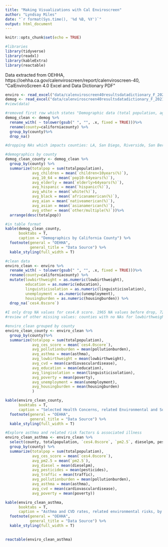 ```yaml
---
title: "Making Visualizations with Cal Enviroscreen"
author: "Lyndsay Miles"
date: "`r format(Sys.time(), '%d %B, %Y')`"
output: html_document
---
```


```r
knitr::opts_chunk$set(echo = TRUE)
```

```r
#libraries
library(tidyverse)
library(readxl)
library(kableExtra)
library(reactable)
```

Data extracted from OEHHA, https://oehha.ca.gov/calenviroscreen/report/calenviroscreen-40, "CalEnviroScreen 4.0 Excel and Data Dictionary PDF"

```r
enviro <- read_excel("data/calenviroscreen40resultsdatadictionary_F_2021.xlsx", sheet = 1, na = "---") 
demog <- read_excel("data/calenviroscreen40resultsdatadictionary_F_2021.xlsx", sheet = 2, na = "---") 
#view(data)
```


```r
#removed first row which states "Demographic data (total population, age groups and race/ethnicity) by census tract were extracted from the 2019 American Community Survey."
demog_clean <- demog %>% 
  rename_with( ~ tolower(gsub(" ", "", .x, fixed = TRUE)))%>%
  rename(county=californiacounty) %>%
  group_by(county)%>% 
  drop_na()

#dropping NAs which impacts counties: LA, San Diego, Riverside, San Bernardino, San Mateo, Santa Barbara, Solano, Monterey, 
```

```r
#demographics by county
demog_clean_county <- demog_clean %>%
  group_by(county) %>% 
  summarize(totalpop = sum(totalpopulation),
            avg_children = mean(`children<10years(%)`),
            avg_10_64 = mean(`pop10-64years(%)`),
            avg_elderly = mean(`elderly>64years(%)`),
            avg_hispanic = mean(`hispanic(%)`),
            avg_white = mean(`white(%)`),
            avg_black = mean(`africanamerican(%)`),
            avg_aian = mean(`nativeamerican(%)`),
            avg_asian = mean(`asianamerican(%)`),
            avg_other = mean(`other/multiple(%)`))%>%
  arrange(desc(totalpop))
```

```r
#in table format
kable(demog_clean_county,
      booktabs = T,
      caption = "Demographics by California County") %>%
  footnote(general = "OEHHA",
           general_title = "Data Source") %>%
  kable_styling(full_width = T)
```

```r
#clean data
enviro_clean <- enviro %>% 
  rename_with( ~ tolower(gsub(" ", "", .x, fixed = TRUE)))%>%
  rename(county=californiacounty) %>% 
  mutate(lowbirthweight = as.numeric(lowbirthweight),
         education = as.numeric(education),
         linguisticisolation = as.numeric(linguisticisolation),
         unemployment = as.numeric(unemployment),
         housingburden = as.numeric(housingburden)) %>%
  drop_na(`ces4.0score`)
  
#I only drop NA values for ces4.0 score. 1965 NA values before drop, 720 remain
#review of other missing values: counties with no NAs for lowbirthweight (29); education (42), linguisticisolation (15), unemployment (12), housing (37), poverty (57). Only 5 counties have a complete data set for the chosen variables after dropping NAs for ces4.0score
```

```r
#enviro_clean grouped by county
enviro_clean_county <- enviro_clean %>%
  group_by(county)%>%
  summarize(totalpop = sum(totalpopulation),
            avg_ces_score = mean(`ces4.0score`),
            avg_pollutionburden = mean(pollutionburden),
            avg_asthma = mean(asthma),
            avg_lowbirthweight = mean(lowbirthweight),
            avg_cvd = mean(cardiovasculardisease),
            avg_education = mean(education),
            avg_lingisolation = mean(linguisticisolation),
            avg_poverty = mean(poverty),
            avg_unemployment = mean(unemployment),
            avg_housingburden = mean(housingburden)
            )

```

```r
kable(enviro_clean_county,
      booktabs = T,
      caption = "Selected Health Concerns, related Environmental and Social Factors, by California County") %>%
  footnote(general = "OEHHA",
           general_title = "Data Source") %>%
  kable_styling(full_width = T)
```


```r
#Explore asthma and related risk factors & associated illness
enviro_clean_asthma <- enviro_clean %>%
  select(county, totalpopulation, `ces4.0score`, `pm2.5`, dieselpm, pesticides, traffic, pollutionburden, asthma, cardiovasculardisease, poverty, housingburden) %>% 
  group_by(county) %>% 
  summarize(totalpop = sum(totalpopulation), 
            avg_ces_score = mean(`ces4.0score`),
            avg_pm2.5 = mean(`pm2.5`),
            avg_diesel = mean(dieselpm),
            avg_pesticides = mean(pesticides),
            avg_traffic = mean(traffic),
            avg_pollutionburden = mean(pollutionburden),
            avg_asthma = mean(asthma),
            avg_cvd = mean(cardiovasculardisease),
            avg_poverty = mean(poverty))

kable(enviro_clean_asthma,
      booktabs = T,
      caption = "Asthma and CVD rates, related environmental risks, by California County") %>%
  footnote(general = "OEHHA",
           general_title = "Data Source") %>%
  kable_styling(full_width = T)
  
```

```r
reactable(enviro_clean_asthma)
```


